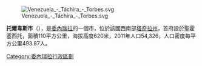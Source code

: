 [[Image:Venezuela_-_Táchira_-_Torbes.svg|right]]

'''托爾韋斯市'''（{{lang-es|Municipio Torbes}}），是[[委內瑞拉|委內瑞拉]]的一個市，位於該國西南部[[塔奇拉州|塔奇拉州]]，首府設於聖霍塞西托，面積110平方公里，海拔高度620米，2011年人口54,326，人口密度每平方公里493.87人。

{{Venezuela-geo-stub}}
[[Category:委內瑞拉行政區劃|Category:委內瑞拉行政區劃]]